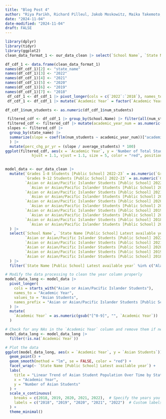 ```yaml
---
title: "Blog Post 4"
author: "Riya Parikh, Richard Pilleul, Jakob Moskowitz, Maika Takemoto, Ria Sonalker."
date: "2024-11-04"
date-modified: "2024-11-04"
draft: FALSE
---
```


```r
library(dplyr)
library(tidyr)
library(ggplot2)
clean_data_format_1 <- our_data_clean |> select(`School Name`, `State Name [Public School] Latest available year`,`Grades 1-8 Students [Public School] 2022-23`:`Grades 1-8 Students [Public School] 2018-19`)

df_cdf_1 <- data.frame(clean_data_format_1)
names(df_cdf_1)[2] <- "state_name"
names(df_cdf_1)[3] <- "2022" 
names(df_cdf_1)[4] <- "2021"  
names(df_cdf_1)[5] <- "2020" 
names(df_cdf_1)[6] <- "2019"  
names(df_cdf_1)[7] <- "2018"
 df_cdf_1 <- df_cdf_1 |> pivot_longer(cols = c(`2022`:`2018`), names_to = "Academic Year", values_to = "num_students")
 df_cdf_1 <- df_cdf_1 |> mutate(`Academic Year` = factor(`Academic Year`, levels = c("2018", "2019", "2020", "2021", "2022")))

df_cdf_1$num_students <- as.numeric(df_cdf_1$num_students)

 filtered_cdf <- df_cdf_1 |> group_by(School.Name) |> filter(all(num_students > 100))
 filtered_cdf <- filtered_cdf |> mutate(academic_year_num = as.numeric(as.character(`Academic Year`)))
 slopes <- filtered_cdf |> 
  group_by(state_name) |> 
  summarize(slope = coef(lm(num_students ~ academic_year_num))["academic_year_num"], average_students = mean(num_students)
  ) |>
  mutate(perc_chg_pr_yr = (slope / average_students) * 100)
ggplot(filtered_cdf, aes(x = `Academic Year`, y = 'Number of Total Students')) + geom_point() + geom_smooth(method = "lm", aes(group=1), color = "red") + facet_wrap(~state_name) +  geom_text(data = slopes, aes(x = Inf, y = Inf, label = paste0("perc_chg_pr_yr: ", round(perc_chg_pr_yr, 2), "%")), 
            hjust = 1.1, vjust = 1.1, size = 5, color = "red", position = position_nudge(y = -10))
 
```
```r
model_data <- our_data_clean |>
  mutate(`Grades 1-8 Students [Public School] 2022-23` = as.numeric(`Grades 1-8 Students [Public School] 2022-23`), 
         `Grades 9-12 Students [Public School] 2022-23` = as.numeric(`Grades 9-12 Students [Public School] 2022-23`), 
         `Asian or Asian/Pacific Islander Students [Public School] 2022-23` = as.numeric(
           `Asian or Asian/Pacific Islander Students [Public School] 2022-23`),
         `Asian or Asian/Pacific Islander Students [Public School] 2021-22` = as.numeric(
           `Asian or Asian/Pacific Islander Students [Public School] 2021-22`),
         `Asian or Asian/Pacific Islander Students [Public School] 2020-21` = as.numeric(
           `Asian or Asian/Pacific Islander Students [Public School] 2020-21`),
         `Asian or Asian/Pacific Islander Students [Public School] 2019-20` = as.numeric(
           `Asian or Asian/Pacific Islander Students [Public School] 2019-20`),
         `Asian or Asian/Pacific Islander Students [Public School] 2018-19` = as.numeric(
           `Asian or Asian/Pacific Islander Students [Public School] 2018-19`)
  ) |>
  select(`School Name`, `State Name [Public School] Latest available year`,
         `Asian or Asian/Pacific Islander Students [Public School] 2022-23`,
         `Asian or Asian/Pacific Islander Students [Public School] 2021-22`,
         `Asian or Asian/Pacific Islander Students [Public School] 2020-21`,
         `Asian or Asian/Pacific Islander Students [Public School] 2019-20`,
         `Asian or Asian/Pacific Islander Students [Public School] 2018-19`
  ) |>
  filter(`State Name [Public School] Latest available year` %in% c("Alaska", "Arkansas", "Delaware", "New Mexico", "Wisconsin"))

# Modify the data processing to clean the year column properly
model_data_long <- model_data |>
  pivot_longer(
    cols = starts_with("Asian or Asian/Pacific Islander Students"),
    names_to = "Academic Year",
    values_to = "Asian Students",
    names_prefix = "Asian or Asian/Pacific Islander Students [Public School] "
  ) |>
  mutate(
    `Academic Year` = as.numeric(gsub("[^0-9]", "", `Academic Year`))  # Remove non-numeric characters safely
  )

# Check for any NAs in the `Academic Year` column and remove them if necessary
model_data_long <- model_data_long |>
  filter(!is.na(`Academic Year`))

# Plot the data
ggplot(model_data_long, aes(x = `Academic Year`, y = `Asian Students`)) +
  geom_point() +
  geom_smooth(method = "lm", se = FALSE, color = "red") +
  facet_wrap(~ `State Name [Public School] Latest available year`) +
  labs(
    title = "Linear Trend of Asian Student Population Over Time by State",
    x = "Academic Year",
    y = "Number of Asian Students"
  ) +
  scale_x_continuous(
    breaks = c(2018, 2019, 2020, 2021, 2022),  # Specify the years you want to show
    labels = c("2018", "2019", "2020", "2021", "2022")  # Custom labels (optional)
  ) +
  theme_minimal()



```

